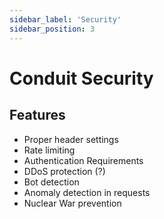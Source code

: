 ```yaml
---
sidebar_label: 'Security'
sidebar_position: 3
---
```


# Conduit Security

<!--
**TODO**
-->

## Features

- Proper header settings
- Rate limiting
- Authentication Requirements
- DDoS protection (?)
- Bot detection
- Anomaly detection in requests
- Nuclear War prevention

